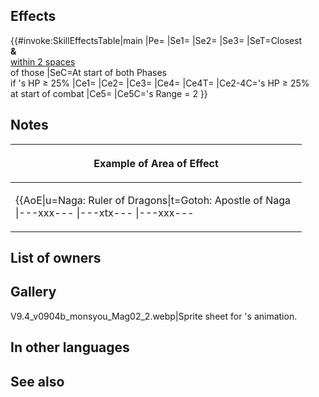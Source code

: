 {{Weapon Infobox
|tagid=SID_古の神竜王のブレス
|intID=4679
|image=wep_ac091
|exclusive=1
|weaponType=Dragonstone
|cost=400
|might=16
|range=1
|cooldown=-1
|effectiveness=Dragonstone
|effect=Accelerates Special trigger (cooldown count-1).<br>Effective against dragon foes. If foe's Range = 2, calculates damage using the lower of foe's Def or Res.<br><br>At start of player phase or enemy phase, if unit's HP ≥ 25%, inflicts Atk/Res-7,【Frozen】, and【Guard】on closest foes and any foes within 2 spaces of those foes through their next actions.<br><br>At start of combat, if unit's HP ≥ 25%, grants bonus to unit's Atk/Spd/Def/Res = number of allies within 3 rows or 3 columns centered on unit × 3, + 5 (max 14), deals damage = 15% of foe's Atk (excluding area-of-effect Specials), and reduces the percentage of foe's non-Special "reduce damage by X%" skills by 50% during combat (excluding area-of-effect Specials).<br><br>【Frozen】<br>Reduces inflicted unit's follow-up ability and increases foe's follow-up ability through unit's next action:<br><br>Increases Spd difference necessary for unit to make a follow-up attack by X and decreases Spd difference necessary for foe to make a follow-up attack by X during combat (if foe's Def > unit's Def, X = 10 + difference between Def stats × 2; otherwise, X = 10). (For example, if Spd difference necessary increases by 10, Spd must be ≥ 15 more than foe's Spd to make a follow-up attack; stacks with similar skills.)<br><br>【Guard】<br>Inflicts Special cooldown charge -1 on target per attack during combat through its next action. (Only highest value applied. Does not stack.)
|required=Flametongue
|properties=random_owner
}}
==Effects==
{{#invoke:SkillEffectsTable|main
|Pe={{Eft|Accelerates Special}}
|Se1={{Eft|Penalties|Atk/Res|7}}
|Se2={{SEt|Frozen}}
|Se3={{SEt|Guard}}
|SeT=Closest {{Tgt|Foes}}<br>'''&''' {{Tgt|Foes}}<br>[[within 2 spaces]]<br>of those {{Tgt|Foes}}
|SeC=At start of both Phases<br>if {{Tgt|Unit}}'s HP ≥ 25%
|Ce1={{Eft|Effectiveness|{{Cwti|Dragonstone|group=1}} [[Dragon]]}}
|Ce2={{Eft|Temporary buffs|Atk/Spd/Def/Res|3 x {{Tgt|Allies}} within<br>[[3 rows or 3 columns]]<br>centered on {{Tgt|Unit}}, + 5|max=14}}
|Ce3={{Eft|Damage Boost|15% of {{Tgt|Foe}}'s Atk}}
|Ce4={{Eft|Reduce Damage Reduction|50%}}
|Ce4T={{Tgt|Foe}}
|Ce2-4C={{Tgt|Unit}}'s HP ≥ 25%<br>at start of combat
|Ce5={{Eft|Lower Def Res}}
|Ce5C={{Tgt|Foe}}'s Range = 2
}}
==Notes==
{{Effective damage bonus|Dragon}}
{{LowerDefRes}}
{{Penalties}}
{{Frozen}}
{{Guard}}
{{Temporary buffs}}
{{AtkDamageBoost}}
{{Reduce Damage Reduction}}
{|class="wikitable default mw-collapsible" 
!Example of Area of Effect
|-
|align="middle" style="max-width:450px;margin:auto"|{{AoE|u=Naga: Ruler of Dragons|t=Gotoh: Apostle of Naga
|---xxx---
|---xtx---
|---xxx---
|xxxxxxxxx
|xxxxuxxxx
|xxxxxxxxx
|---xxx---
|---xxx---
|---xxx---
}}
|}
==List of owners==
{{Skill Hero List}}
==Gallery==
<gallery>
V9.4_v0904b_monsyou_Mag02_2.webp|Sprite sheet for {{PAGENAME}}'s animation.
</gallery>
==In other languages==
{{OtherLanguages
|japanese=
|german=
|spanishEU=
|spanishLA=
|french=
|italian=
|chineseTW=
|portuguese=
}}
==See also==
{{See also skills|cond=(WeaponEffectiveness='dragon' AND CanUseWeapon__full LIKE 'Red Breath%Breath' OR Description LIKE '%【Frozen】%') AND Exclusive='1'}}
{{Weapons Navbox}}